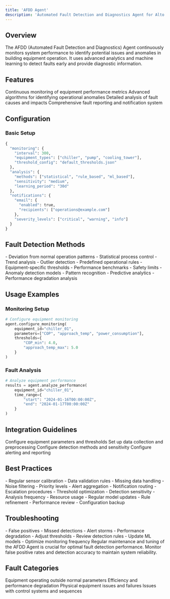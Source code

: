 ```yaml
---
title: 'AFDD Agent'
description: 'Automated Fault Detection and Diagnostics Agent for Alto Volttron'
---
```


## Overview

The AFDD (Automated Fault Detection and Diagnostics) Agent continuously monitors system performance to identify potential issues and anomalies in building equipment operation. It uses advanced analytics and machine learning to detect faults early and provide diagnostic information.

## Features

<CardGroup cols={2}>
  <Card title="Real-time Monitoring" icon="magnifying-glass-chart">
    Continuous monitoring of equipment performance metrics
  </Card>
  <Card title="Fault Detection" icon="triangle-exclamation">
    Advanced algorithms for identifying operational anomalies
  </Card>
  <Card title="Diagnostics" icon="stethoscope">
    Detailed analysis of fault causes and impacts
  </Card>
  <Card title="Reporting" icon="file-lines">
    Comprehensive fault reporting and notification system
  </Card>
</CardGroup>

## Configuration

### Basic Setup

```python
{
  "monitoring": {
    "interval": 300,
    "equipment_types": ["chiller", "pump", "cooling_tower"],
    "threshold_config": "default_thresholds.json"
  },
  "analysis": {
    "methods": ["statistical", "rule_based", "ml_based"],
    "sensitivity": "medium",
    "learning_period": "30d"
  },
  "notifications": {
    "email": {
      "enabled": true,
      "recipients": ["operations@example.com"]
    },
    "severity_levels": ["critical", "warning", "info"]
  }
}
```

## Fault Detection Methods

<AccordionGroup>
  <Accordion title="Statistical Analysis">
    - Deviation from normal operation patterns
    - Statistical process control
    - Trend analysis
    - Outlier detection
  </Accordion>
  
  <Accordion title="Rule-based Detection">
    - Predefined operational rules
    - Equipment-specific thresholds
    - Performance benchmarks
    - Safety limits
  </Accordion>
  
  <Accordion title="Machine Learning">
    - Anomaly detection models
    - Pattern recognition
    - Predictive analytics
    - Performance degradation analysis
  </Accordion>
</AccordionGroup>

## Usage Examples

### Monitoring Setup

```python
# Configure equipment monitoring
agent.configure_monitoring(
    equipment_id="chiller_01",
    parameters=["COP", "approach_temp", "power_consumption"],
    thresholds={
        "COP_min": 4.0,
        "approach_temp_max": 5.0
    }
)
```

### Fault Analysis

```python
# Analyze equipment performance
results = agent.analyze_performance(
    equipment_id="chiller_01",
    time_range={
        "start": "2024-01-16T00:00:00Z",
        "end": "2024-01-17T00:00:00Z"
    }
)
```

## Integration Guidelines

<Steps>
  <Step title="Equipment Setup">
    Configure equipment parameters and thresholds
  </Step>
  <Step title="Data Collection">
    Set up data collection and preprocessing
  </Step>
  <Step title="Analysis Configuration">
    Configure detection methods and sensitivity
  </Step>
  <Step title="Notification Setup">
    Configure alerting and reporting
  </Step>
</Steps>

## Best Practices

<CardGroup cols={2}>
  <Card title="Data Quality" icon="database">
    - Regular sensor calibration
    - Data validation rules
    - Missing data handling
    - Noise filtering
  </Card>
  <Card title="Alert Management" icon="bell">
    - Priority levels
    - Alert aggregation
    - Notification routing
    - Escalation procedures
  </Card>
  <Card title="Performance Tuning" icon="gauge">
    - Threshold optimization
    - Detection sensitivity
    - Analysis frequency
    - Resource usage
  </Card>
  <Card title="Maintenance" icon="wrench">
    - Regular model updates
    - Rule refinement
    - Performance review
    - Configuration backup
  </Card>
</CardGroup>

## Troubleshooting

<AccordionGroup>
  <Accordion title="Common Issues">
    - False positives
    - Missed detections
    - Alert storms
    - Performance degradation
  </Accordion>
  
  <Accordion title="Solutions">
    - Adjust thresholds
    - Review detection rules
    - Update ML models
    - Optimize monitoring frequency
  </Accordion>
</AccordionGroup>

<Note>
  Regular maintenance and tuning of the AFDD Agent is crucial for optimal fault detection performance. Monitor false positive rates and detection accuracy to maintain system reliability.
</Note>

## Fault Categories

<CardGroup cols={2}>
  <Card title="Operational Faults" icon="gear">
    Equipment operating outside normal parameters
  </Card>
  <Card title="Performance Faults" icon="chart-line">
    Efficiency and performance degradation
  </Card>
  <Card title="Mechanical Faults" icon="screwdriver-wrench">
    Physical equipment issues and failures
  </Card>
  <Card title="Control Faults" icon="sliders">
    Issues with control systems and sequences
  </Card>
</CardGroup> 
